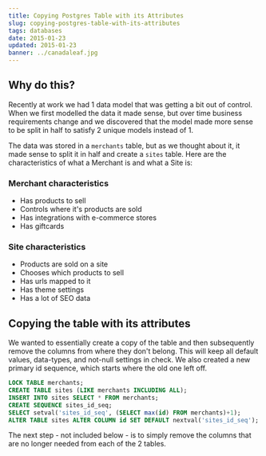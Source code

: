 ```yaml
---
title: Copying Postgres Table with its Attributes
slug: copying-postgres-table-with-its-attributes
tags: databases
date: 2015-01-23
updated: 2015-01-23
banner: ../canadaleaf.jpg
---
```


## Why do this? 
 
Recently at work we had 1 data model that was getting a bit out of control. When we first modelled the data it made sense, but over time business requirements change and we discovered that the model made more sense to be split in half to satisfy 2 unique models instead of 1. 
 
The data was stored in a `merchants` table, but as we thought about it, it made sense to split it in half and create a `sites` table. Here are the characteristics of what a Merchant is and what a Site is: 
 
### Merchant characteristics 
 
- Has products to sell 
- Controls where it's products are sold 
- Has integrations with e-commerce stores 
- Has giftcards 
 
### Site characteristics 
 
- Products are sold on a site 
- Chooses which products to sell 
- Has urls mapped to it 
- Has theme settings 
- Has a lot of SEO data 
 
## Copying the table with its attributes 
 
We wanted to essentially create a copy of the table and then subsequently remove the columns from where they don't belong. This will keep all default values, data-types, and not-null settings in check. We also created a new primary id sequence, which starts where the old one left off. 
 
```sql 
LOCK TABLE merchants; 
CREATE TABLE sites (LIKE merchants INCLUDING ALL); 
INSERT INTO sites SELECT * FROM merchants; 
CREATE SEQUENCE sites_id_seq; 
SELECT setval('sites_id_seq', (SELECT max(id) FROM merchants)+1); 
ALTER TABLE sites ALTER COLUMN id SET DEFAULT nextval('sites_id_seq'); 
``` 
 
The next step - not included below - is to simply remove the columns that are no longer needed from each of the 2 tables.